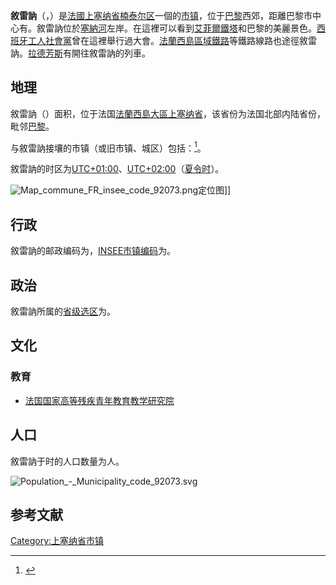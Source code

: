{{noteTA|G1=法国地名}}
{{Infobox French commune
|name               = 敘雷訥
|native name        = Suresnes
|image              = Pont Suresnes Defense.JPG
|caption            = [[塞納河|塞納河]]和[[拉德芳斯|拉德芳斯]]的天際線
|arrondissement     = [[楠泰尔区|楠泰尔区]]
}}
'''敘雷訥'''（{{lang-fr|Suresnes}}，{{IPA-fr|syʁɛn|-|Fr-Paris--Suresnes.ogg}}）是[[法國|法國]][[上塞纳省|上塞纳省]][[楠泰尔区|楠泰尔区]]一個的[[市镇_(法国)|市镇]]，位于[[巴黎|巴黎]]西郊，距離巴黎市中心有{{convert|9.3|km|mi|abbr=on}}。敘雷訥位於[[塞納河|塞納河]]左岸。在這裡可以看到[[艾菲爾鐵塔|艾菲爾鐵塔]]和巴黎的美麗景色。[[西班牙工人社會黨|西班牙工人社會黨]]曾在這裡舉行過大會。[[法蘭西島區域鐵路|法蘭西島區域鐵路]]等鐵路線路也途徑敘雷訥。[[拉德芳斯|拉德芳斯]]有開往敘雷訥的列車。

== 地理 ==
敘雷訥（{{wikidata|property|linked|P625}}）面积{{wikidata|properties|P2046}}，位于法国[[法蘭西島大區|法蘭西島大區]][[上塞纳省|上塞纳省]]，该省份为法国北部内陆省份，毗邻[[巴黎|巴黎]]。

与敘雷訥接壤的市镇（或旧市镇、城区）包括：{{Wikidata|properties|linked|P47}}<ref name="geo">{{Cite web|url=https://www.geoportail.gouv.fr/carte|title=Carte|accessdate=2020-03-22|author=Géoportail|language=fr|publisher=Géoportail|archive-date=2017-01-29|archive-url=https://web.archive.org/web/20170129154129/https://www.geoportail.gouv.fr/carte/|dead-url=no}}</ref>。

敘雷訥的时区为[[UTC+01:00|UTC+01:00]]、[[UTC+02:00|UTC+02:00]]（[[夏时制|夏令时]]）。

[[File:Map_commune_FR_insee_code_92073.png|thumb]]定位图]]{{Clear|left}}
== 行政 ==
敘雷訥的邮政编码为{{wikidata|properties|P281}}，[[法国国家统计与经济研究所|INSEE市镇编码]]为{{wikidata|properties|P374}}。

== 政治 ==
敘雷訥所属的[[縣_(法國)|省级选区]]为{{WikidataLink|{{wikidata|properties|raw|best||P7938}}}}。

== 文化 ==
=== 教育 ===
* [[法国国家高等残疾青年教育教学研究院|法国国家高等残疾青年教育教学研究院]]

== 人口 ==
敘雷訥于{{wikidata|qualifier|P1082|P585}}时的人口数量为{{wikidata|property|raw|P1082}}人。

[[File:Population_-_Municipality_code_92073.svg|thumb]]{{Clear|left}}
== 参考文献 ==
{{Reflist}}

{{上塞納省市鎮}}
{{Authority control}}
[[Category:上塞纳省市镇|Category:上塞纳省市镇]]